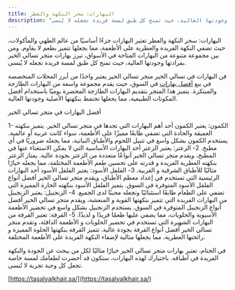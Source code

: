 ```yaml
---
title: البهارات: سحر النكهة والعطر
description: "تعتبر البهارات جزءًا أساسيًا من عالم الطهي والمأكولات، حيث تضفي النكهة الفريدة والعطرية على الأطعمة، مما يجعلها تتميز بطعم لا يقاوم. ومن بين مجموعة متنوعة من البهارات المتاحة في الأسواق، تبرز بهارات متجر تسالي الخير بفرادتها وجودتها العالية، حيث تمنح كل طبق لمسة فريدة تجعله لا يُنسى"
--- 
```

البهارات: سحر النكهة والعطر
تعتبر البهارات جزءًا أساسيًا من عالم الطهي والمأكولات، حيث تضفي النكهة الفريدة والعطرية على الأطعمة، مما يجعلها تتميز بطعم لا يقاوم. ومن بين مجموعة متنوعة من البهارات المتاحة في الأسواق، تبرز بهارات متجر تسالي الخير بفرادتها وجودتها العالية، حيث تمنح كل طبق لمسة فريدة تجعله لا يُنسى.

فن البهارات في تسالي الخير
متجر تسالي الخير يعتبر واحدًا من أبرز المحلات المتخصصة في بيع [أفضل بهارات](https://tasalyalkhair.sa/category/%d8%a8%d9%87%d8%a7%d8%b1%d8%a7%d8%aa-%d8%aa%d8%b3%d8%a7%d9%84%d9%8a-%d8%a7%d9%84%d8%ae%d9%8a%d8%b1/) في السوق، حيث يقدم مجموعة واسعة من البهارات الطازجة والمبتكرة. يتميز هذا المتجر بتقديم البهارات الطازجة المحضرة يوميًا باستخدام أفضل المكونات الطبيعية، مما يجعلها تحتفظ بنكهتها الأصلية وجودتها العالية.

أفضل البهارات في متجر تسالي الخير

1- الكمون:
يعتبر الكمون أحد أهم البهارات التي تجدها في متجر تسالي الخير. يتميز بنكهته العميقة والحادة التي تضفي طابعًا مميزًا على الأطعمة، سواء كانت عربية أو عالمية. يستخدم الكمون بشكل واسع في تتبيل اللحوم والأطباق النباتية، مما يجعله ضروريًا في أي مطبخ.
2- الزعتر:
يعتبر الزعتر أحد البهارات الأساسية التي لا يمكن الاستغناء عنها في المطبخ، ويقدم متجر تسالي الخير أنواعًا متعددة من الزعتر بجودة عالية. يمتاز الزعتر بنكهته العطرية الفريدة و قدرته على تحسين طعم الأطعمة المختلفة، مما يجعله خيارًا مثاليًا للأطباق الشرقية و الغربية.
3- الفلفل الأسود:
يعتبر الفلفل الأسود أحد البهارات الرئيسية التي تستخدم في إعداد معظم الأطباق، ويقدم متجر تسالي الخير أفضل أنواع الفلفل الأسود المتوفرة في السوق. يتميز الفلفل الأسود بنكهته الحارة المميزة التي تضفي على الطعام طابعًا استثنائيًا وتجعله محببًا لدى الجميع.
4- الزنجبيل:
يعتبر الزنجبيل من البهارات الفريدة التي تتميز بنكهتها القوية و المنعشة، ويقدم متجر تسالي الخير أفضل أنواع الزنجبيل المتوفرة في السوق. يستخدم الزنجبيل بشكل واسع في تحضير الأطعمة الآسيوية والحلويات، مما يضفي عليها طعمًا فريدًا و لذيذًا.
5- القرفة: 
تعتبر القرفة من البهارات الشهيرة التي تستخدم في تحضير الحلويات و الأطعمة الدافئة، وتقدم متجر تسالي الخير أفضل أنواع القرفة بجودة عالية. تتميز القرفة بنكهتها الحلوة المميزة و رائحتها العطرية، مما يجعلها مثالية لإضفاء النكهة الفريدة على الأطعمة المختلفة.

في الختام، تعتبر بهارات متجر تسالي الخير خيارًا مثاليًا لكل من يبحث عن الجودة والنكهة الفريدة في أطباقه. باختيارك لهذه البهارات، ستكون قد أحضرت لطعامك لمسة خاصة تجعل كل وجبة تجربة لا تُنسى.

[https://tasalyalkhair.sa/](https://tasalyalkhair.sa/)
